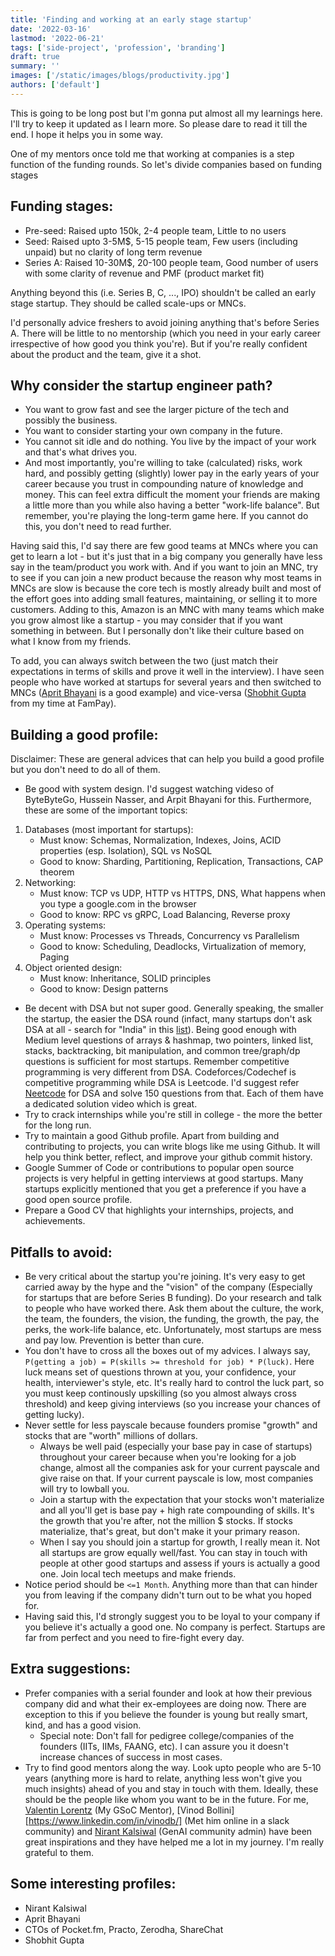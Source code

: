 ```yaml
---
title: 'Finding and working at an early stage startup'
date: '2022-03-16'
lastmod: '2022-06-21'
tags: ['side-project', 'profession', 'branding']
draft: true
summary: ''
images: ['/static/images/blogs/productivity.jpg']
authors: ['default']
---
```


This is going to be long post but I'm gonna put almost all my learnings here. I'll try to keep it updated as I learn more. So please dare to read it till the end. I hope it helps you in some way.

One of my mentors once told me that working at companies is a step function of the funding rounds. So let's divide companies based on funding stages

## Funding stages:

- Pre-seed: Raised upto 150k, 2-4 people team, Little to no users
- Seed: Raised upto 3-5M$, 5-15 people team, Few users (including unpaid) but no clarity of long term revenue
- Series A: Raised 10-30M$, 20-100 people team, Good number of users with some clarity of revenue and PMF (product market fit)

Anything beyond this (i.e. Series B, C, ..., IPO) shouldn't be called an early stage startup. They should be called scale-ups or MNCs.

I'd personally advice freshers to avoid joining anything that's before Series A. There will be little to no mentorship (which you need in your early career irrespective of how good you think you're). But if you're really confident about the product and the team, give it a shot.

## Why consider the startup engineer path?

- You want to grow fast and see the larger picture of the tech and possibly the business.
- You want to consider starting your own company in the future.
- You cannot sit idle and do nothing. You live by the impact of your work and that's what drives you.
- And most importantly, you're willing to take (calculated) risks, work hard, and possibly getting (slightly) lower pay in the early years of your career because you trust in compounding nature of knowledge and money. This can feel extra difficult the moment your friends are making a little more than you while also having a better "work-life balance". But remember, you're playing the long-term game here. If you cannot do this, you don't need to read further.

Having said this, I'd say there are few good teams at MNCs where you can get to learn a lot - but it's just that in a big company you generally have less say in the team/product you work with. And if you want to join an MNC, try to see if you can join a new product because the reason why most teams in MNCs are slow is because the core tech is mostly already built and most of the effort goes into adding small features, maintaining, or selling it to more customers. Adding to this, Amazon is an MNC with many teams which make you grow almost like a startup - you may consider that if you want something in between. But I personally don't like their culture based on what I know from my friends.

To add, you can always switch between the two (just match their expectations in terms of skills and prove it well in the interview). I have seen people who have worked at startups for several years and then switched to MNCs ([Aprit Bhayani](https://www.linkedin.com/in/arpitbhayani/) is a good example) and vice-versa ([Shobhit Gupta](https://www.linkedin.com/in/shobhitgupta10/) from my time at FamPay).

## Building a good profile:

Disclaimer: These are general advices that can help you build a good profile but you don't need to do all of them.

- Be good with system design. I'd suggest watching videso of ByteByteGo, Hussein Nasser, and Arpit Bhayani for this. Furthermore, these are some of the important topics:

1. Databases (most important for startups):
   - Must know: Schemas, Normalization, Indexes, Joins, ACID properties (esp. Isolation), SQL vs NoSQL
   - Good to know: Sharding, Partitioning, Replication, Transactions, CAP theorem
2. Networking:
   - Must know: TCP vs UDP, HTTP vs HTTPS, DNS, What happens when you type a google.com in the browser
   - Good to know: RPC vs gRPC, Load Balancing, Reverse proxy
3. Operating systems:
   - Must know: Processes vs Threads, Concurrency vs Parallelism
   - Good to know: Scheduling, Deadlocks, Virtualization of memory, Paging
4. Object oriented design:
   - Must know: Inheritance, SOLID principles
   - Good to know: Design patterns

- Be decent with DSA but not super good. Generally speaking, the smaller the startup, the easier the DSA round (infact, many startups don't ask DSA at all - search for "India" in this [list](https://github.com/poteto/hiring-without-whiteboards)). Being good enough with Medium level questions of arrays & hashmap, two pointers, linked list, stacks, backtracking, bit manipulation, and common tree/graph/dp questions is sufficient for most startups. Remember competitive programming is very different from DSA. Codeforces/Codechef is competitive programming while DSA is Leetcode. I'd suggest refer [Neetcode](https://neeetcode.com/) for DSA and solve 150 questions from that. Each of them have a dedicated solution video which is great.
- Try to crack internships while you're still in college - the more the better for the long run.
- Try to maintain a good Github profile. Apart from building and contributing to projects, you can write blogs like me using Github. It will help you think better, reflect, and improve your github commit history.
- Google Summer of Code or contributions to popular open source projects is very helpful in getting interviews at good startups. Many startups explicitly mentioned that you get a preference if you have a good open source profile.
- Prepare a Good CV that highlights your internships, projects, and achievements.

## Pitfalls to avoid:

- Be very critical about the startup you're joining. It's very easy to get carried away by the hype and the "vision" of the company (Especially for startups that are before Series B funding). Do your research and talk to people who have worked there. Ask them about the culture, the work, the team, the founders, the vision, the funding, the growth, the pay, the perks, the work-life balance, etc. Unfortunately, most startups are mess and pay low. Prevention is better than cure.
- You don't have to cross all the boxes out of my advices. I always say, `P(getting a job) = P(skills >= threshold for job) * P(luck)`. Here luck means set of questions thrown at you, your confidence, your health, interviewer's style, etc. It's really hard to control the luck part, so you must keep continously upskilling (so you almost always cross threshold) and keep giving interviews (so you increase your chances of getting lucky).
- Never settle for less payscale because founders promise "growth" and stocks that are "worth" millions of dollars.
  - Always be well paid (especially your base pay in case of startups) throughout your career because when you're looking for a job change, almost all the companies ask for your current payscale and give raise on that. If your current payscale is low, most companies will try to lowball you.
  - Join a startup with the expectation that your stocks won't materialize and all you'll get is base pay + high rate compounding of skills. It's the growth that you're after, not the million $ stocks. If stocks materialize, that's great, but don't make it your primary reason.
  - When I say you should join a startup for growth, I really mean it. Not all startups are grow equally well/fast. You can stay in touch with people at other good startups and assess if yours is actually a good one. Join local tech meetups and make friends.
- Notice period should be `<=1 Month`. Anything more than that can hinder you from leaving if the company didn't turn out to be what you hoped for.
- Having said this, I'd strongly suggest you to be loyal to your company if you believe it's actually a good one. No company is perfect. Startups are far from perfect and you need to fire-fight every day.

## Extra suggestions:

- Prefer companies with a serial founder and look at how their previous company did and what their ex-employees are doing now. There are exception to this if you believe the founder is young but really smart, kind, and has a good vision.
  - Special note: Don't fall for pedigree college/companies of the founders (IITs, IIMs, FAANG, etc). I can assure you it doesn't increase chances of success in most cases.
- Try to find good mentors along the way. Look upto people who are 5-10 years (anything more is hard to relate, anything less won't give you much insights) ahead of you and stay in touch with them. Ideally, these should be the people like whom you want to be in the future. For me, [Valentin Lorentz](https://github.com/progval) (My GSoC Mentor), [Vinod Bollini][https://www.linkedin.com/in/vinodb/] (Met him online in a slack community) and [Nirant Kalsiwal](https://www.linkedin.com/in/nirant/) (GenAI community admin) have been great inspirations and they have helped me a lot in my journey. I'm really grateful to them.

## Some interesting profiles:

- Nirant Kalsiwal
- Aprit Bhayani
- CTOs of Pocket.fm, Practo, Zerodha, ShareChat
- Shobhit Gupta
